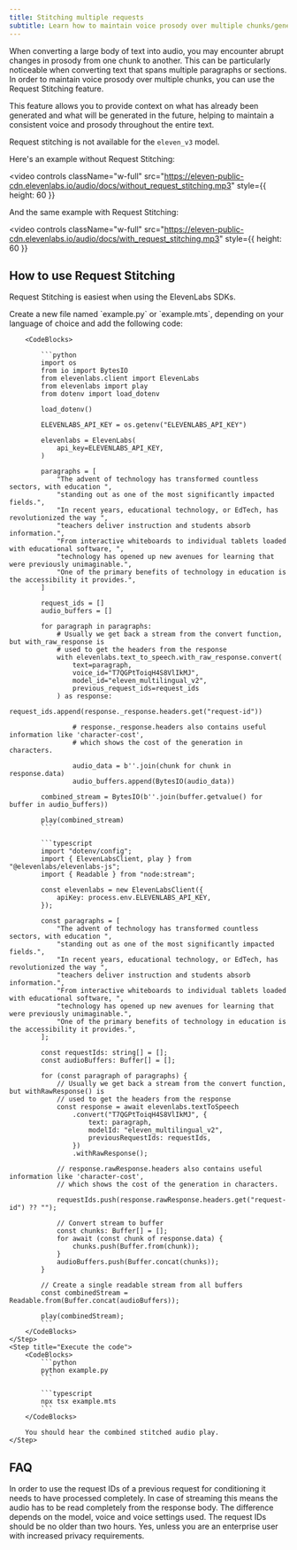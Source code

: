 ```yaml
---
title: Stitching multiple requests
subtitle: Learn how to maintain voice prosody over multiple chunks/generations.
---
```


When converting a large body of text into audio, you may encounter abrupt changes in prosody from one chunk to another. This can be particularly noticeable when converting text that spans multiple paragraphs or sections. In order to maintain voice prosody over multiple chunks, you can use the Request Stitching feature.

This feature allows you to provide context on what has already been generated and what will be generated in the future, helping to maintain a consistent voice and prosody throughout the entire text.

<Info>Request stitching is not available for the `eleven_v3` model.</Info>

Here's an example without Request Stitching:

<video
  controls
  className="w-full"
  src="https://eleven-public-cdn.elevenlabs.io/audio/docs/without_request_stitching.mp3"
  style={{ height: 60 }}
></video>

And the same example with Request Stitching:

<video
  controls
  className="w-full"
  src="https://eleven-public-cdn.elevenlabs.io/audio/docs/with_request_stitching.mp3"
  style={{ height: 60 }}
></video>

## How to use Request Stitching

Request Stitching is easiest when using the ElevenLabs SDKs.

<Steps>
    <Step title="Create an API key">
        <Markdown src="/snippets/quickstart-api-key.mdx" />
    </Step>
    <Step title="Install the SDK">
        <Markdown src="/snippets/quickstart-install-sdk.mdx" />
    </Step>
    <Step title="Stitch multiple requests together">
        Create a new file named `example.py` or `example.mts`, depending on your language of choice and add the following code:

        <CodeBlocks>

            ```python
            import os
            from io import BytesIO
            from elevenlabs.client import ElevenLabs
            from elevenlabs import play
            from dotenv import load_dotenv

            load_dotenv()

            ELEVENLABS_API_KEY = os.getenv("ELEVENLABS_API_KEY")

            elevenlabs = ElevenLabs(
                api_key=ELEVENLABS_API_KEY,
            )

            paragraphs = [
                "The advent of technology has transformed countless sectors, with education ",
                "standing out as one of the most significantly impacted fields.",
                "In recent years, educational technology, or EdTech, has revolutionized the way ",
                "teachers deliver instruction and students absorb information.",
                "From interactive whiteboards to individual tablets loaded with educational software, ",
                "technology has opened up new avenues for learning that were previously unimaginable.",
                "One of the primary benefits of technology in education is the accessibility it provides.",
            ]

            request_ids = []
            audio_buffers = []

            for paragraph in paragraphs:
                # Usually we get back a stream from the convert function, but with_raw_response is
                # used to get the headers from the response
                with elevenlabs.text_to_speech.with_raw_response.convert(
                    text=paragraph,
                    voice_id="T7QGPtToiqH4S8VlIkMJ",
                    model_id="eleven_multilingual_v2",
                    previous_request_ids=request_ids
                ) as response:
                    request_ids.append(response._response.headers.get("request-id"))

                    # response._response.headers also contains useful information like 'character-cost',
                    # which shows the cost of the generation in characters.

                    audio_data = b''.join(chunk for chunk in response.data)
                    audio_buffers.append(BytesIO(audio_data))

            combined_stream = BytesIO(b''.join(buffer.getvalue() for buffer in audio_buffers))

            play(combined_stream)
            ```

            ```typescript
            import "dotenv/config";
            import { ElevenLabsClient, play } from "@elevenlabs/elevenlabs-js";
            import { Readable } from "node:stream";

            const elevenlabs = new ElevenLabsClient({
                apiKey: process.env.ELEVENLABS_API_KEY,
            });

            const paragraphs = [
                "The advent of technology has transformed countless sectors, with education ",
                "standing out as one of the most significantly impacted fields.",
                "In recent years, educational technology, or EdTech, has revolutionized the way ",
                "teachers deliver instruction and students absorb information.",
                "From interactive whiteboards to individual tablets loaded with educational software, ",
                "technology has opened up new avenues for learning that were previously unimaginable.",
                "One of the primary benefits of technology in education is the accessibility it provides.",
            ];

            const requestIds: string[] = [];
            const audioBuffers: Buffer[] = [];

            for (const paragraph of paragraphs) {
                // Usually we get back a stream from the convert function, but withRawResponse() is
                // used to get the headers from the response
                const response = await elevenlabs.textToSpeech
                    .convert("T7QGPtToiqH4S8VlIkMJ", {
                        text: paragraph,
                        modelId: "eleven_multilingual_v2",
                        previousRequestIds: requestIds,
                    })
                    .withRawResponse();

                // response.rawResponse.headers also contains useful information like 'character-cost',
                // which shows the cost of the generation in characters.

                requestIds.push(response.rawResponse.headers.get("request-id") ?? "");

                // Convert stream to buffer
                const chunks: Buffer[] = [];
                for await (const chunk of response.data) {
                    chunks.push(Buffer.from(chunk));
                }
                audioBuffers.push(Buffer.concat(chunks));
            }

            // Create a single readable stream from all buffers
            const combinedStream = Readable.from(Buffer.concat(audioBuffers));

            play(combinedStream);
            ```
        </CodeBlocks>
    </Step>
    <Step title="Execute the code">
        <CodeBlocks>
            ```python
            python example.py
            ```

            ```typescript
            npx tsx example.mts
            ```
        </CodeBlocks>

        You should hear the combined stitched audio play.
    </Step>

</Steps>

## FAQ

<AccordionGroup>
    <Accordion title="How does Request Stitching work with streaming?">
        In order to use the request IDs of a previous request for conditioning it needs to have processed completely. In case of streaming this means the audio has to be read completely from the response body.
    </Accordion>
    <Accordion title="How much difference does Request Stitching make?">
        The difference depends on the model, voice and voice settings used.
    </Accordion>
    <Accordion title="How old can the request IDs be?">
        The request IDs should be no older than two hours.
    </Accordion>
    <Accordion title="Is Request Stitching available on every plan?">
        Yes, unless you are an enterprise user with increased privacy requirements.
    </Accordion>

</AccordionGroup>
